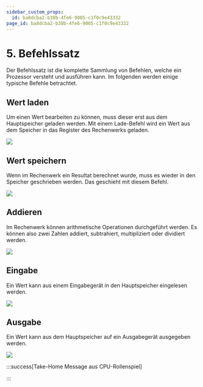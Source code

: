 ```yaml
---
sidebar_custom_props:
  id: ba8dcba2-b38b-4fe6-9005-c1f0c9e43332
page_id: ba8dcba2-b38b-4fe6-9005-c1f0c9e43332
---
```


# 5. Befehlssatz

Der Befehlssatz ist die komplette Sammlung von Befehlen, welche ein Prozessor versteht und ausführen kann. Im folgenden werden einige typische Befehle betrachtet.

## Wert laden

Um einen Wert bearbeiten zu können, muss dieser erst aus dem Hauptspeicher geladen werden. Mit einem Lade-Befehl wird ein Wert aus dem Speicher in das Register des Rechenwerks geladen.

![](images/05-load.svg)

## Wert speichern

Wenn im Rechenwerk ein Resultat berechnet wurde, muss es wieder in den Speicher geschrieben werden. Das geschieht mit diesem Befehl.

![](images/05-store.svg)

## Addieren

Im Rechenwerk können arithmetische Operationen durchgeführt werden. Es können also zwei Zahlen addiert, subtrahiert, multipliziert oder dividiert werden.

![](images/05-add.svg)

## Eingabe

Ein Wert kann aus einem Eingabegerät in den Hauptspeicher eingelesen werden.

![](images/05-input.svg)

## Ausgabe

Ein Wert kann aus dem Hauptspeicher auf ein Ausgabegerät ausgegeben werden.

![](images/05-output.svg)


:::success[Take-Home Message aus CPU-Rollenspiel]

<Answer type="text" id="c7958ed6-c67d-4154-8051-6d9c1fadd5e2" />

:::
